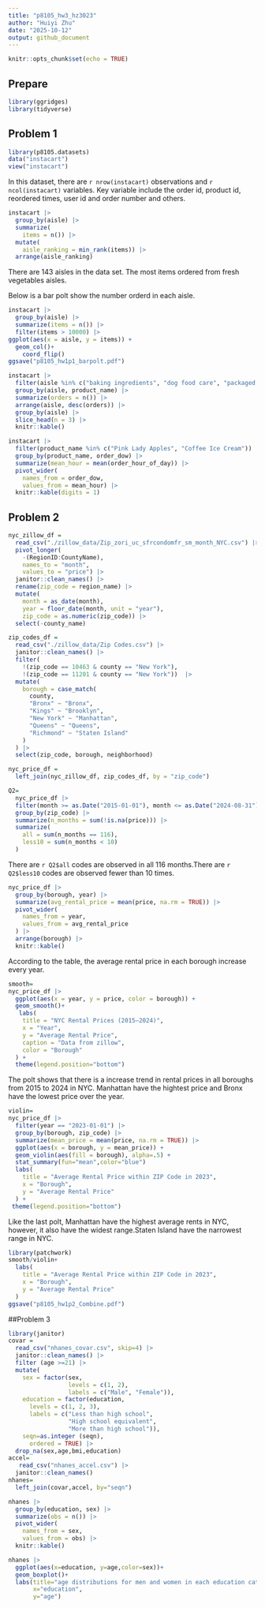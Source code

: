 ```yaml
---
title: "p8105_hw3_hz3023"
author: "Huiyi Zhu"
date: "2025-10-12"
output: github_document
---
```


```r
knitr::opts_chunk$set(echo = TRUE)
```

## Prepare
```r
library(ggridges)
library(tidyverse)
```

## Problem 1
```r

library(p8105.datasets)
data("instacart")
view("instacart") 
```
In this dataset, there are `r nrow(instacart)` observations and `r ncol(instacart)` variables. Key variable include the order id, product id, reordered times, user id and order number and others.

```r
instacart |>
  group_by(aisle) |>
  summarize(
    items = n()) |>
  mutate(
    aisle_ranking = min_rank(items)) |> 
  arrange(aisle_ranking)
```
There are 143 aisles in the data set. The most items ordered from fresh vegetables aisles.

Below is a bar polt show the number orderd in each aisle.
```r
instacart |>
  group_by(aisle) |>
  summarize(items = n()) |>
  filter(items > 10000) |>
ggplot(aes(x = aisle, y = items)) +
  geom_col()+
    coord_flip()
ggsave("p8105_hw1p1_barpolt.pdf")
```

```r
instacart |>
  filter(aisle %in% c("baking ingredients", "dog food care", "packaged vegetables fruits")) |>
  group_by(aisle, product_name) |>
  summarize(orders = n()) |> 
  arrange(aisle, desc(orders)) |>
  group_by(aisle) |>
  slice_head(n = 3) |>
  knitr::kable()
```

```r
instacart |>
  filter(product_name %in% c("Pink Lady Apples", "Coffee Ice Cream")) |>
  group_by(product_name, order_dow) |>
  summarize(mean_hour = mean(order_hour_of_day)) |>
  pivot_wider(
    names_from = order_dow,
    values_from = mean_hour) |>
  knitr::kable(digits = 1)
```

## Problem 2
```r
nyc_zillow_df = 
  read_csv("./zillow_data/Zip_zori_uc_sfrcondomfr_sm_month_NYC.csv") |> 
  pivot_longer(
    -(RegionID:CountyName),
    names_to = "month",
    values_to = "price") |> 
  janitor::clean_names() |> 
  rename(zip_code = region_name) |> 
  mutate(
    month = as_date(month),
    year = floor_date(month, unit = "year"),
    zip_code = as.numeric(zip_code)) |> 
  select(-county_name)

zip_codes_df = 
  read_csv("./zillow_data/Zip Codes.csv") |> 
  janitor::clean_names() |> 
  filter(
    !(zip_code == 10463 & county == "New York"),
    !(zip_code == 11201 & county == "New York"))  |> 
  mutate(
    borough = case_match(
      county,
      "Bronx" ~ "Bronx",
      "Kings" ~ "Brooklyn",
      "New York" ~ "Manhattan",
      "Queens" ~ "Queens",
      "Richmond" ~ "Staten Island"
    )
  ) |> 
  select(zip_code, borough, neighborhood)

nyc_price_df = 
  left_join(nyc_zillow_df, zip_codes_df, by = "zip_code")
```

```r
Q2=
  nyc_price_df |> 
  filter(month >= as.Date("2015-01-01"), month <= as.Date("2024-08-31")) |> 
  group_by(zip_code) |> 
  summarize(n_months = sum(!is.na(price))) |> 
  summarize(
    all = sum(n_months == 116),
    less10 = sum(n_months < 10)
  )

```
There are `r Q2$all` codes are observed in all 116 months.There are `r Q2$less10` codes are observed fewer than 10 times.

```r
nyc_price_df |>
  group_by(borough, year) |>
  summarize(avg_rental_price = mean(price, na.rm = TRUE)) |>
  pivot_wider(
    names_from = year,
    values_from = avg_rental_price
  ) |>
  arrange(borough) |>
  knitr::kable()
```
According to the table, the average rental price in each borough increase every year.

```r
smooth=
nyc_price_df |>
  ggplot(aes(x = year, y = price, color = borough)) +
  geom_smooth()+
   labs(
    title = "NYC Rental Prices (2015–2024)",
    x = "Year",
    y = "Average Rental Price",
    caption = "Data from zillow",
    color = "Borough"
  ) +
  theme(legend.position="bottom")

```
The polt shows that there is a increase trend in rental prices in all boroughs from 2015 to 2024 in NYC. Manhattan have the hightest price and Bronx have the lowest price over the year.

```r
violin=
nyc_price_df |>
  filter(year == "2023-01-01") |>
  group_by(borough, zip_code) |>
  summarize(mean_price = mean(price, na.rm = TRUE)) |>
  ggplot(aes(x = borough, y = mean_price)) +
  geom_violin(aes(fill = borough), alpha=.5) +
  stat_summary(fun="mean",color="blue")
  labs(
    title = "Average Rental Price within ZIP Code in 2023",
    x = "Borough",
    y = "Average Rental Price"
  ) +
 theme(legend.position="bottom")

```
Like the last polt, Manhattan have the highest average rents in NYC, however, it also have the widest range.Staten Island have the narrowest range in NYC.

```r
library(patchwork)
smooth/violin+
  labs(
    title = "Average Rental Price within ZIP Code in 2023",
    x = "Borough",
    y = "Average Rental Price"
  )
ggsave("p8105_hw1p2_Combine.pdf")
```


##Problem 3
```r
library(janitor)
covar = 
  read_csv("nhanes_covar.csv", skip=4) |> 
  janitor::clean_names() |> 
  filter (age >=21) |> 
  mutate(
    sex = factor(sex, 
                 levels = c(1, 2), 
                 labels = c("Male", "Female")),
    education = factor(education,
      levels = c(1, 2, 3),
      labels = c("Less than high school",
                 "High school equivalent",
                 "More than high school")),
    seqn=as.integer (seqn),
      ordered = TRUE) |> 
  drop_na(sex,age,bmi,education)
accel=
   read_csv("nhanes_accel.csv") |>
  janitor::clean_names()
nhanes=
  left_join(covar,accel, by="seqn")
```

```r
nhanes |>
  group_by(education, sex) |>
  summarize(obs = n()) |> 
  pivot_wider(
    names_from = sex,
    values_from = obs) |>  
  knitr::kable()

nhanes |>
  ggplot(aes(x=education, y=age,color=sex))+
  geom_boxplot()+
  labs(title="age distributions for men and women in each education category",
       x="education",
       y="age")

```

